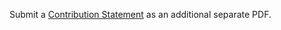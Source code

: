 
Submit a
[Contribution Statement]({SiteLinks.assignmentsContributionStatements})
as an additional separate PDF.
